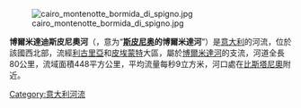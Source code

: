 [[Image:cairo_montenotte_bormida_di_spigno.jpg|right]]

'''博爾米達迪斯皮尼奧河'''（{{lang-it|Bormida di Spigno}}，意为“'''[[斯皮尼奥蒙费拉托|斯皮尼奥]]的博爾米達河'''”）是[[意大利|意大利]]的河流，位於該國西北部，流經[[利古里亞|利古里亞]]和[[皮埃蒙特|皮埃蒙特]]大區，屬於[[博爾米達河|博爾米達河]]的支流，河道全長80公里，流域面積448平方公里，平均流量每秒9立方米，河口處在[[比斯塔尼奧|比斯塔尼奧]]附近。

{{coord|44|40|N|8|20|E|display=title|region:IT_type:river_source:GNS-enwiki}}

{{Italy-geo-stub}}
[[Category:意大利河流|Category:意大利河流]]